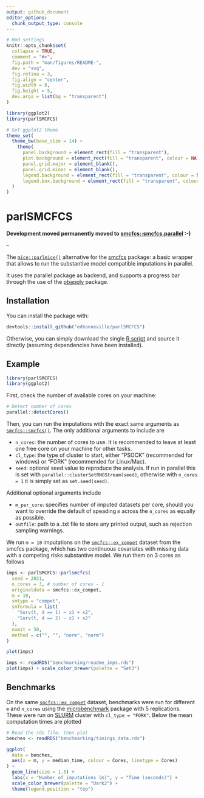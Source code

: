 ```yaml
---
output: github_document
editor_options: 
  chunk_output_type: console
---
```


<!-- README.md is generated from README.Rmd. Please edit that file -->

```r
# Rmd settings
knitr::opts_chunk$set(
  collapse = TRUE,
  comment = "#>",
  fig.path = "man/figures/README-",
  dev = "svg",
  fig.retina = 3, 
  fig.align = "center",
  fig.width = 8,
  fig.height = 5,
  dev.args = list(bg = "transparent")
)

library(ggplot2)
library(parlSMCFCS)

# Set ggplot2 theme
theme_set(
  theme_bw(base_size = 14) +
    theme(
      panel.background = element_rect(fill = "transparent"),
      plot.background = element_rect(fill = "transparent", colour = NA), 
      panel.grid.major = element_blank(), 
      panel.grid.minor = element_blank(),
      legend.background = element_rect(fill = "transparent", colour = NA), 
      legend.box.background = element_rect(fill = "transparent", colour = NA) 
  )
)
```

# parlSMCFCS

**Development moved permanently moved to [smcfcs::smcfcs.parallel](https://github.com/jwb133/smcfcs/blob/master/R/smcfcs_parallel.r) :-)**

--

The [`mice::parlmice()`](https://www.gerkovink.com/parlMICE/Vignette_parlMICE.html) alternative for the [smcfcs](https://cran.r-project.org/web/packages/smcfcs/index.html) package: a basic wrapper that allows to run the substantive model compatible imputations in parallel. 

It uses the parallel package as backend, and supports a progress bar through the use of the [pbapply](https://github.com/psolymos/pbapply) package.

## Installation

You can install the package with:

``` r
devtools::install_github("edbonneville/parlSMCFCS")
```

Otherwise, you can simply download the single [R script](R/parlsmcfcs.R) and source it directly (assuming dependencies have been installed).

## Example

```r
library(parlSMCFCS)
library(ggplot2)
```

First, check the number of available cores on your machine:

```r
# Detect number of cores
parallel::detectCores() 
```

Then, you can run the imputations with the exact same arguments as [`smcfcs::smcfcs()`](https://www.rdocumentation.org/packages/smcfcs/versions/1.4.2/topics/smcfcs). The only additional arguments to include are

- `n_cores`: the number of cores to use. It is recommended to leave at least one free core on your machine for other tasks.
- `cl_type`: the type of cluster to start, either "PSOCK" (recommended for windows) or "FORK" (recommended for Linux/Mac).
- `seed`: optional seed value to reproduce the analysis. If run in parallel this is set with `parallel::clusterSetRNGStream(seed)`, otherwise with `n_cores = 1` it is simply set as `set.seed(seed)`.

Additional optional arguments include

- `m_per_core`: specifies number of imputed datasets per core, should you want to override the default of speading `m` across the `n_cores` as equally as possible.
- `outfile`: path to a .txt file to store any printed output, such as rejection sampling warnings.

We run `m = 10` imputations on the [`smcfcs::ex_compet`](https://www.rdocumentation.org/packages/smcfcs/versions/1.4.2/topics/ex_compet) dataset from the smcfcs package, which has two continuous covariates with missing data with a competing risks substantive model. We run them on 3 cores as follows

```r
imps <- parlSMCFCS::parlsmcfcs(
  seed = 2021,
  n_cores = 3, # number of cores - 1
  originaldata = smcfcs::ex_compet,
  m = 10,
  smtype = "compet",
  smformula = list(
    "Surv(t, d == 1) ~ x1 + x2",
    "Surv(t, d == 2) ~ x1 + x2"
  ),
  numit = 50,
  method = c("", "", "norm", "norm")
)

plot(imps)
```


```r
imps <- readRDS("benchmarking/readme_imps.rds")
plot(imps) + scale_color_brewer(palette = "Set3")
```


## Benchmarks

On the same [`smcfcs::ex_compet`](https://www.rdocumentation.org/packages/smcfcs/versions/1.4.2/topics/ex_compet) dataset, benchmarks were run for different `m` and `n_cores` using the [microbenchmark](https://github.com/joshuaulrich/microbenchmark) package with 5 replications. These were run on [SLURM](https://slurm.schedmd.com/documentation.html) cluster with `cl_type = "FORK"`. Below the mean computation times are plotted

```r
# Read the rds file, then plot
benches <- readRDS("benchmarking/timings_data.rds")

ggplot(
  data = benches,
  aes(x = m, y = median_time, colour = Cores, linetype = Cores)
) +
  geom_line(size = 1.5) +
  labs(x = "Number of imputations (m)", y = "Time (seconds)") +
  scale_color_brewer(palette = "Dark2") +
  theme(legend.position = "top")
```

